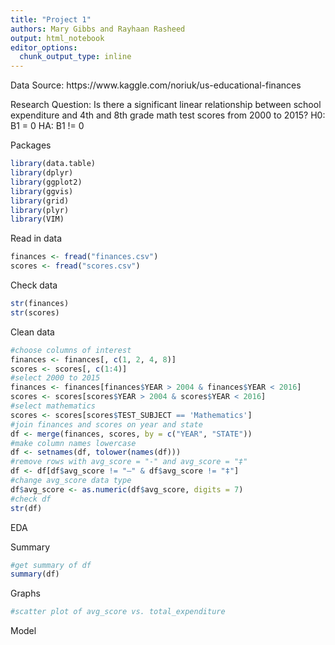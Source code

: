 ```yaml
---
title: "Project 1"
authors: Mary Gibbs and Rayhaan Rasheed
output: html_notebook
editor_options: 
  chunk_output_type: inline
---
```


Data Source: https://www.kaggle.com/noriuk/us-educational-finances

Research Question: Is there a significant linear relationship between school expenditure and 4th and 8th grade math test scores from 2000 to 2015?
H0: B1 = 0 
HA: B1 != 0

Packages
```r
library(data.table)
library(dplyr)
library(ggplot2)
library(ggvis)
library(grid)
library(plyr)
library(VIM)
```

Read in data
```r
finances <- fread("finances.csv")
scores <- fread("scores.csv")
```

Check data
```r
str(finances)
str(scores)
```

Clean data
```r
#choose columns of interest
finances <- finances[, c(1, 2, 4, 8)]
scores <- scores[, c(1:4)]
#select 2000 to 2015
finances <- finances[finances$YEAR > 2004 & finances$YEAR < 2016]
scores <- scores[scores$YEAR > 2004 & scores$YEAR < 2016]
#select mathematics
scores <- scores[scores$TEST_SUBJECT == 'Mathematics']
#join finances and scores on year and state
df <- merge(finances, scores, by = c("YEAR", "STATE"))
#make column names lowercase
df <- setnames(df, tolower(names(df)))
#remove rows with avg_score = "-" and avg_score = "‡"
df <- df[df$avg_score != "—" & df$avg_score != "‡"]
#change avg_score data type
df$avg_score <- as.numeric(df$avg_score, digits = 7)
#check df 
str(df)
```

EDA

Summary
```r
#get summary of df
summary(df)
```
Graphs
```r
#scatter plot of avg_score vs. total_expenditure
```

Model
```r

```




